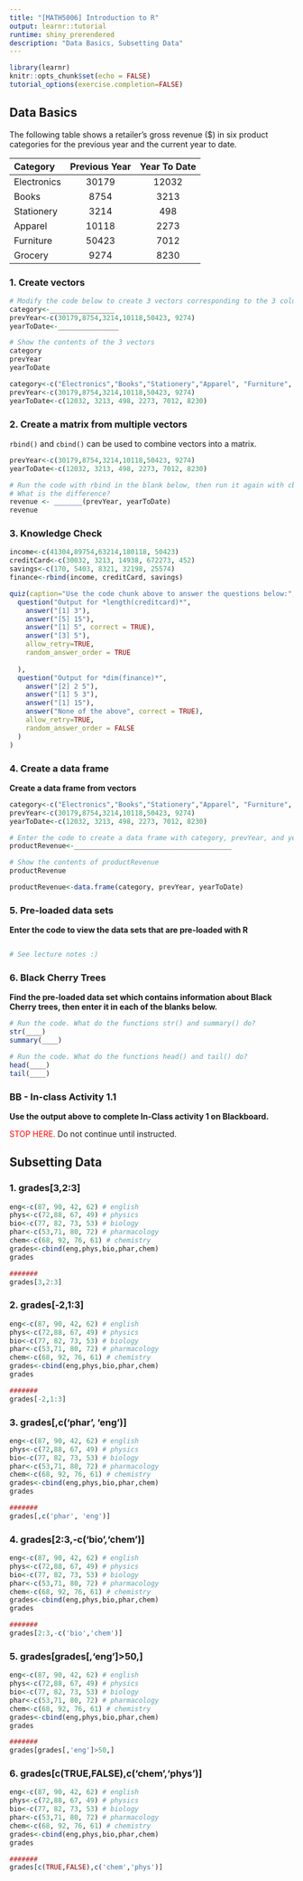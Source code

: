 ```yaml
---
title: "[MATH5006] Introduction to R"
output: learnr::tutorial
runtime: shiny_prerendered
description: "Data Basics, Subsetting Data"
---
```


```r
library(learnr)
knitr::opts_chunk$set(echo = FALSE)
tutorial_options(exercise.completion=FALSE)
```


## Data Basics {data-progressive=TRUE}

The following table shows a retailer's gross revenue ($) in six product categories for the previous year and the current year to date.

|Category |Previous Year |Year To Date|
|:-------|:-------:|:---------:|
|Electronics|30179|12032|
|Books|8754|3213|
|Stationery|3214|498|
|Apparel|10118|2273|
|Furniture|50423|7012|
|Grocery|9274|8230|


### 1. Create vectors

```r
# Modify the code below to create 3 vectors corresponding to the 3 columns in the table
category<-________________
prevYear<-c(30179,8754,3214,10118,50423, 9274)
yearToDate<-_______________

# Show the contents of the 3 vectors  
category
prevYear
yearToDate
```

```r
category<-c("Electronics","Books","Stationery","Apparel", "Furniture", "Grocery")
prevYear<-c(30179,8754,3214,10118,50423, 9274)
yearToDate<-c(12032, 3213, 498, 2273, 7012, 8230)
```


### 2. Create a matrix from multiple vectors

`rbind()` and `cbind()` can be used to combine vectors into a matrix.

```r
prevYear<-c(30179,8754,3214,10118,50423, 9274)
yearToDate<-c(12032, 3213, 498, 2273, 7012, 8230)

# Run the code with rbind in the blank below, then run it again with cbind
# What is the difference?
revenue <- _______(prevYear, yearToDate)
revenue
```

### 3. Knowledge Check

```r
income<-c(41304,89754,63214,180118, 50423)
creditCard<-c(30032, 3213, 14938, 672273, 452)
savings<-c(170, 5403, 8321, 32198, 25574)
finance<-rbind(income, creditCard, savings)
```

```r
quiz(caption="Use the code chunk above to answer the questions below:",
  question("Output for *length(creditcard)*",
    answer("[1] 3"),
    answer("[5] 15"),
    answer("[1] 5", correct = TRUE),
    answer("[3] 5"),
    allow_retry=TRUE,
    random_answer_order = TRUE
    
  ),
  question("Output for *dim(finance)*",
    answer("[2] 2 5"),
    answer("[1] 5 3"),
    answer("[1] 15"),
    answer("None of the above", correct = TRUE),
    allow_retry=TRUE,
    random_answer_order = FALSE
  )
)
```



### 4. Create a data frame

**Create a data frame from vectors**

```r
category<-c("Electronics","Books","Stationery","Apparel", "Furniture", "Grocery")
prevYear<-c(30179,8754,3214,10118,50423, 9274)
yearToDate<-c(12032, 3213, 498, 2273, 7012, 8230)

# Enter the code to create a data frame with category, prevYear, and yearToDate as variables
productRevenue<-_______________________________________

# Show the contents of productRevenue
productRevenue
```

```r
productRevenue<-data.frame(category, prevYear, yearToDate)
```



### 5. Pre-loaded data sets

**Enter the code to view the data sets that are pre-loaded with R**

```r

```

```r
# See lecture notes :)
```


### 6. Black Cherry Trees

**Find the pre-loaded data set which contains information about Black Cherry trees, then enter it in each of the blanks below.**

```r
# Run the code. What do the functions str() and summary() do?
str(____)
summary(____)
```


```r
# Run the code. What do the functions head() and tail() do?
head(____)
tail(____)
```


### BB - In-class Activity 1.1

**Use the output above to complete In-Class activity 1 on Blackboard.**

<font color="red">STOP HERE.</font> Do not continue until instructed.

## Subsetting Data {data-progressive=TRUE}

### 1. grades[3,2:3]

```r
eng<-c(87, 90, 42, 62) # english
phys<-c(72,88, 67, 49) # physics
bio<-c(77, 82, 73, 53) # biology
phar<-c(53,71, 80, 72) # pharmacology
chem<-c(68, 92, 76, 61) # chemistry
grades<-cbind(eng,phys,bio,phar,chem)
grades

#######
grades[3,2:3]
```


### 2. grades[-2,1:3]


```r
eng<-c(87, 90, 42, 62) # english
phys<-c(72,88, 67, 49) # physics
bio<-c(77, 82, 73, 53) # biology
phar<-c(53,71, 80, 72) # pharmacology
chem<-c(68, 92, 76, 61) # chemistry
grades<-cbind(eng,phys,bio,phar,chem)
grades

#######
grades[-2,1:3]
```


### 3. grades[,c('phar', 'eng')]

```r
eng<-c(87, 90, 42, 62) # english
phys<-c(72,88, 67, 49) # physics
bio<-c(77, 82, 73, 53) # biology
phar<-c(53,71, 80, 72) # pharmacology
chem<-c(68, 92, 76, 61) # chemistry
grades<-cbind(eng,phys,bio,phar,chem)
grades

#######
grades[,c('phar', 'eng')]
```

### 4. grades[2:3,-c('bio','chem')]

```r
eng<-c(87, 90, 42, 62) # english
phys<-c(72,88, 67, 49) # physics
bio<-c(77, 82, 73, 53) # biology
phar<-c(53,71, 80, 72) # pharmacology
chem<-c(68, 92, 76, 61) # chemistry
grades<-cbind(eng,phys,bio,phar,chem)
grades

#######
grades[2:3,-c('bio','chem')]

```

### 5. grades[grades[,'eng']>50,]

```r
eng<-c(87, 90, 42, 62) # english
phys<-c(72,88, 67, 49) # physics
bio<-c(77, 82, 73, 53) # biology
phar<-c(53,71, 80, 72) # pharmacology
chem<-c(68, 92, 76, 61) # chemistry
grades<-cbind(eng,phys,bio,phar,chem)
grades

#######
grades[grades[,'eng']>50,]
```

### 6. grades[c(TRUE,FALSE),c('chem','phys')]

```r
eng<-c(87, 90, 42, 62) # english
phys<-c(72,88, 67, 49) # physics
bio<-c(77, 82, 73, 53) # biology
phar<-c(53,71, 80, 72) # pharmacology
chem<-c(68, 92, 76, 61) # chemistry
grades<-cbind(eng,phys,bio,phar,chem)
grades

#######
grades[c(TRUE,FALSE),c('chem','phys')]

```
